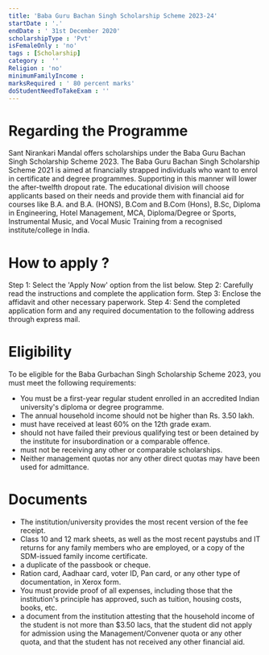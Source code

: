 ```yaml
---
title: 'Baba Guru Bachan Singh Scholarship Scheme 2023-24'
startDate : '.'
endDate : ' 31st December 2020'
scholarshipType : 'Pvt'
isFemaleOnly : 'no'
tags : [Scholarship]
category :  ''
Religion : 'no'
minimumFamilyIncome :
marksRequired : ' 80 percent marks'
doStudentNeedToTakeExam : ''
---
```


# Regarding the Programme
Sant Nirankari Mandal offers scholarships under the Baba Guru Bachan Singh Scholarship Scheme 2023. 
The Baba Guru Bachan Singh Scholarship Scheme 2021 is aimed at financially strapped individuals who want to enrol in certificate and degree programmes. 
Supporting in this manner will lower the after-twelfth dropout rate.
The educational division will choose applicants based on their needs and provide them with financial aid for courses like B.A. and B.A. (HONS), B.Com and B.Com (Hons), B.Sc, Diploma in Engineering, Hotel Management, MCA, Diploma/Degree or Sports, Instrumental Music, and Vocal Music Training from a recognised institute/college in India.



# How to apply ?
Step 1: Select the 'Apply Now' option from the list below.
Step 2: Carefully read the instructions and complete the application form.
Step 3: Enclose the affidavit and other necessary paperwork.
Step 4: Send the completed application form and any required documentation to the following address through express mail.


# Eligibility
To be eligible for the Baba Gurbachan Singh Scholarship Scheme 2023, you must meet the following requirements:

 - You must be a first-year regular student enrolled in an accredited Indian university's diploma or degree programme.
 - The annual household income should not be higher than Rs. 3.50 lakh.
 - must have received at least 60% on the 12th grade exam.
 - should not have failed their previous qualifying test or been detained by the institute for insubordination or a comparable offence.
 - must not be receiving any other or comparable scholarships.
 - Neither management quotas nor any other direct quotas may have been used for admittance.



# Documents

 - The institution/university provides the most recent version of the fee receipt.
 - Class 10 and 12 mark sheets, as well as the most recent paystubs and IT returns for any family members who are employed, or a copy of the SDM-issued family income certificate.
 - a duplicate of the passbook or cheque.
 - Ration card, Aadhaar card, voter ID, Pan card, or any other type of documentation, in Xerox form.
 - You must provide proof of all expenses, including those that the institution's principle has approved, such as tuition, housing costs, books, etc.
 - a document from the institution attesting that the household income of the student is not more than $3.50 lacs, that the student did not apply for admission using the Management/Convener quota or any other quota, and that the student has not received any other financial aid.
